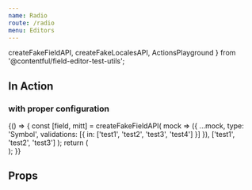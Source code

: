 ```yaml
---
name: Radio
route: /radio
menu: Editors
---
```



<Readme />

  createFakeFieldAPI,
  createFakeLocalesAPI,
  ActionsPlayground
} from '@contentful/field-editor-test-utils';

## In Action

### with proper configuration

<Playground>
  {() => {
    const [field, mitt] = createFakeFieldAPI(
      mock => ({
        ...mock,
        type: 'Symbol',
        validations: [{ in: ['test1', 'test2', 'test3', 'test4'] }]
      }),
      ['test1', 'test2', 'test3']
    );
    return (
      <div>
        <RadioEditor field={field} locales={createFakeLocalesAPI()} isInitiallyDisabled={false} />
        <ActionsPlayground mitt={mitt} />
      </div>
    );
  }}
</Playground>

## Props

<Props of={RadioEditor} />
